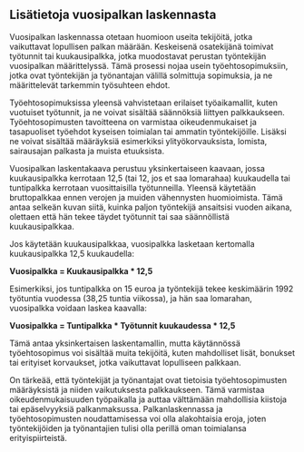## Lisätietoja vuosipalkan laskennasta

Vuosipalkan laskennassa otetaan huomioon useita tekijöitä, jotka vaikuttavat lopullisen palkan määrään. Keskeisenä osatekijänä toimivat työtunnit tai kuukausipalkka, jotka muodostavat perustan työntekijän vuosipalkan määrittelyssä. Tämä prosessi nojaa usein työehtosopimuksiin, jotka ovat työntekijän ja työnantajan välillä solmittuja sopimuksia, ja ne määrittelevät tarkemmin työsuhteen ehdot.

Työehtosopimuksissa yleensä vahvistetaan erilaiset työaikamallit, kuten vuotuiset työtunnit, ja ne voivat sisältää säännöksiä liittyen palkkaukseen. Työehtosopimusten tavoitteena on varmistaa oikeudenmukaiset ja tasapuoliset työehdot kyseisen toimialan tai ammatin työntekijöille. Lisäksi ne voivat sisältää määräyksiä esimerkiksi ylityökorvauksista, lomista, sairausajan palkasta ja muista etuuksista.

Vuosipalkan laskentakaava perustuu yksinkertaiseen kaavaan, jossa kuukausipalkka kerrotaan 12,5 (tai 12, jos et saa lomarahaa) kuukaudella tai tuntipalkka kerrotaan vuosittaisilla työtunneilla. Yleensä käytetään bruttopalkkaa ennen verojen ja muiden vähennysten huomioimista. Tämä antaa selkeän kuvan siitä, kuinka paljon työntekijä ansaitsisi vuoden aikana, olettaen että hän tekee täydet työtunnit tai saa säännöllistä kuukausipalkkaa.

Jos käytetään kuukausipalkkaa, vuosipalkka lasketaan kertomalla kuukausipalkka 12,5 kuukaudella:

**Vuosipalkka = Kuukausipalkka * 12,5**

Esimerkiksi, jos tuntipalkka on 15 euroa ja työntekijä tekee keskimäärin 1992 työtuntia vuodessa (38,25 tuntia viikossa), ja hän saa lomarahan, vuosipalkka voidaan laskea kaavalla:

**Vuosipalkka = Tuntipalkka * Työtunnit kuukaudessa * 12,5**

Tämä antaa yksinkertaisen laskentamallin, mutta käytännössä työehtosopimus voi sisältää muita tekijöitä, kuten mahdolliset lisät, bonukset tai erityiset korvaukset, jotka vaikuttavat lopulliseen palkkaan.

On tärkeää, että työntekijät ja työnantajat ovat tietoisia työehtosopimusten määräyksistä ja niiden vaikutuksesta palkkaukseen. Tämä varmistaa oikeudenmukaisuuden työpaikalla ja auttaa välttämään mahdollisia kiistoja tai epäselvyyksiä palkanmaksussa. Palkanlaskennassa ja työehtosopimusten noudattamisessa voi olla alakohtaisia eroja, joten työntekijöiden ja työnantajien tulisi olla perillä oman toimialansa erityispiirteistä.
